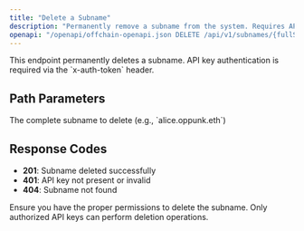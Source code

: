 ```yaml
---
title: "Delete a Subname"
description: "Permanently remove a subname from the system. Requires API key authentication."
openapi: "/openapi/offchain-openapi.json DELETE /api/v1/subnames/{fullSubname}"
---
```


<Warning>
  This endpoint permanently deletes a subname. API key authentication is
  required via the `x-auth-token` header.
</Warning>

## Path Parameters

<ParamField path="fullSubname" type="string" required>
  The complete subname to delete (e.g., `alice.oppunk.eth`)
</ParamField>

## Response Codes

- **201**: Subname deleted successfully
- **401**: API key not present or invalid
- **404**: Subname not found

<Note>
  Ensure you have the proper permissions to delete the subname. Only authorized
  API keys can perform deletion operations.
</Note>
